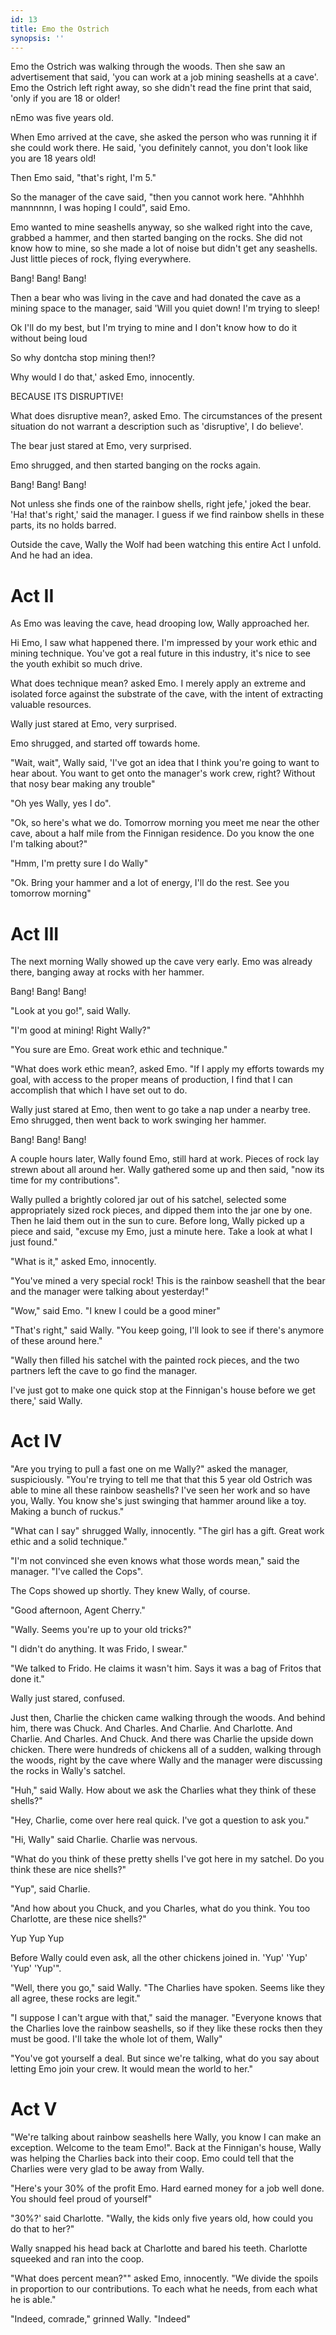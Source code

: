 ```yaml
---
id: 13
title: Emo the Ostrich
synopsis: ''
---
```


Emo the Ostrich was walking through the woods.
Then she saw an advertisement that said, 'you can work at a job mining seashells at a cave'.
Emo the Ostrich left right away, so she didn't read the fine print that said, 'only if you are 18 or older!

nEmo was five years old.

When Emo arrived at the cave, she asked the person who was running it if she could work there.
He said, 'you definitely cannot, you don't look like you are 18 years old!

Then Emo said, "that's right, I'm 5."

So the manager of the cave said, "then you cannot work here. "Ahhhhh mannnnnn, I was hoping I could", said Emo.

Emo wanted to mine seashells anyway, so she walked right into the cave, grabbed a hammer, and then started banging on the rocks.
She did not know how to mine, so she made a lot of noise but didn't get any seashells.
Just little pieces of rock, flying everywhere.

Bang! Bang! Bang!

Then a bear who was living in the cave and had donated the cave as a mining space to the manager, said 'Will you quiet down! I'm trying to sleep!

Ok I'll do my best, but I'm trying to mine and I don't know how to do it without being loud

So why dontcha stop mining then!?

Why would I do that,' asked Emo, innocently.

BECAUSE ITS DISRUPTIVE!

What does disruptive mean?, asked Emo. The circumstances of the present situation do not warrant a description such as 'disruptive', I do believe'.

The bear just stared at Emo, very surprised.

Emo shrugged, and then started banging on the rocks again.

Bang! Bang! Bang!

Not unless she finds one of the rainbow shells, right jefe,' joked the bear. 'Ha! that's right,' said the manager.
I guess if we find rainbow shells in these parts, its no holds barred.

Outside the cave, Wally the Wolf had been watching this entire Act I unfold. And he had an idea.

# Act II

As Emo was leaving the cave, head drooping low, Wally approached her.

Hi Emo, I saw what happened there. I'm impressed by your work ethic and mining technique.
You've got a real future in this industry, it's nice to see the youth exhibit so much drive.

What does technique mean? asked Emo.
I merely apply an extreme and isolated force against the substrate of the cave, with the intent of extracting valuable resources.

Wally just stared at Emo, very surprised.

Emo shrugged, and started off towards home.

"Wait, wait", Wally said, 'I've got an idea that I think you're going to want to hear about.
You want to get onto the manager's work crew, right? Without that nosy bear making any trouble"

"Oh yes Wally, yes I do".

"Ok, so here's what we do.
Tomorrow morning you meet me near the other cave, about a half mile from the Finnigan residence.
Do you know the one I'm talking about?"

"Hmm, I'm pretty sure I do Wally"

"Ok. Bring your hammer and a lot of energy, I'll do the rest. See you tomorrow morning"

# Act III

The next morning Wally showed up the cave very early.
Emo was already there, banging away at rocks with her hammer.

Bang! Bang! Bang!

"Look at you go!", said Wally.

"I'm good at mining! Right Wally?"

"You sure are Emo. Great work ethic and technique."

"What does work ethic mean?, asked Emo. "If I apply my efforts towards my goal, with access to the proper means of production, I find that I can accomplish that which I have set out to do.

Wally just stared at Emo, then went to go take a nap under a nearby tree. Emo shrugged, then went back to work swinging her hammer.

Bang! Bang! Bang!

A couple hours later, Wally found Emo, still hard at work.
Pieces of rock lay strewn about all around her.
Wally gathered some up and then said, "now its time for my contributions".

Wally pulled a brightly colored jar out of his satchel, selected some appropriately sized rock pieces, and dipped them into the jar one by one.
Then he laid them out in the sun to cure.
Before long, Wally picked up a piece and said, "excuse my Emo, just a minute here. Take a look at what I just found."

"What is it," asked Emo, innocently.

"You've mined a very special rock! This is the rainbow seashell that the bear and the manager were talking about yesterday!"

"Wow," said Emo. "I knew I could be a good miner"

"That's right," said Wally. "You keep going, I'll look to see if there's anymore of these around here."

"Wally then filled his satchel with the painted rock pieces, and the two partners left the cave to go find the manager.

I've just got to make one quick stop at the Finnigan's house before we get there,' said Wally.

# Act IV

"Are you trying to pull a fast one on me Wally?" asked the manager, suspiciously.
"You're trying to tell me that that this 5 year old Ostrich was able to mine all these rainbow seashells?
I've seen her work and so have you, Wally. You know she's just swinging that hammer around like a toy.
Making a bunch of ruckus."

"What can I say" shrugged Wally, innocently. "The girl has a gift. Great work ethic and a solid technique."

"I'm not convinced she even knows what those words mean," said the manager. "I've called the Cops".

The Cops showed up shortly. They knew Wally, of course.

"Good afternoon, Agent Cherry."

"Wally. Seems you're up to your old tricks?"

"I didn't do anything. It was Frido, I swear."

"We talked to Frido. He claims it wasn't him. Says it was a bag of Fritos that done it."

Wally just stared, confused.

Just then, Charlie the chicken came walking through the woods. And behind him, there was Chuck.
And Charles. And Charlie. And Charlotte. And Charlie. And Charles. And Chuck.
And there was Charlie the upside down chicken.
There were hundreds of chickens all of a sudden, walking through the woods, right by the cave where Wally and the manager were discussing the rocks in Wally's satchel.

"Huh," said Wally. How about we ask the Charlies what they think of these shells?"

"Hey, Charlie, come over here real quick. I've got a question to ask you."

"Hi, Wally" said Charlie. Charlie was nervous.

"What do you think of these pretty shells I've got here in my satchel. Do you think these are nice shells?"

"Yup", said Charlie.

"And how about you Chuck, and you Charles, what do you think. You too Charlotte, are these nice shells?"

Yup
Yup
Yup

Before Wally could even ask, all the other chickens joined in. 'Yup' 'Yup' 'Yup' 'Yup'".

"Well, there you go," said Wally. "The Charlies have spoken. Seems like they all agree, these rocks are legit."

"I suppose I can't argue with that," said the manager. "Everyone knows that the Charlies love the rainbow seashells, so if they like these rocks then they must be good. I'll take the whole lot of them, Wally"

"You've got yourself a deal. But since we're talking, what do you say about letting Emo join your crew.
It would mean the world to her."

# Act V

"We're talking about rainbow seashells here Wally, you know I can make an exception. Welcome to the team Emo!".
Back at the Finnigan's house, Wally was helping the Charlies back into their coop.
Emo could tell that the Charlies were very glad to be away from Wally.

"Here's your 30% of the profit Emo. Hard earned money for a job well done. You should feel proud of yourself"

"30%?' said Charlotte. "Wally, the kids only five years old, how could you do that to her?"

Wally snapped his head back at Charlotte and bared his teeth. Charlotte squeeked and ran into the coop.

"What does percent mean?"" asked Emo, innocently. "We divide the spoils in proportion to our contributions.
To each what he needs, from each what he is able."

"Indeed, comrade," grinned Wally. "Indeed"
